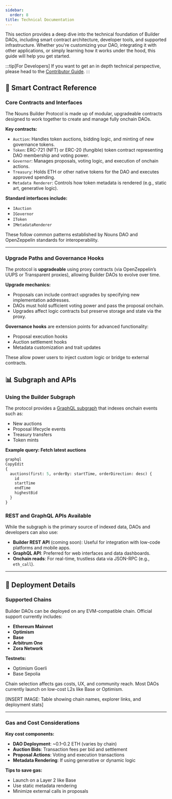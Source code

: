 ```yaml
---
sidebar:
  order: 8
title: Technical Documentation
---
```


This section provides a deep dive into the technical foundation of Builder DAOs, including smart contract architecture, developer tools, and supported infrastructure. Whether you're customizing your DAO, integrating it with other applications, or simply learning how it works under the hood, this guide will help you get started.

:::tip[For Developers]
If you want to get an in depth technical perspective, please head to the [Contributor Guide](/contributors/intro_contributors.mdx).
:::

## 🔗 Smart Contract Reference

### Core Contracts and Interfaces

The Nouns Builder Protocol is made up of modular, upgradeable contracts designed to work together to create and manage fully onchain DAOs.

**Key contracts:**

- `Auction`: Handles token auctions, bidding logic, and minting of new governance tokens.
- `Token`: ERC-721 (NFT) or ERC-20 (fungible) token contract representing DAO membership and voting power.
- `Governor`: Manages proposals, voting logic, and execution of onchain actions.
- `Treasury`: Holds ETH or other native tokens for the DAO and executes approved spending.
- `Metadata Renderer`: Controls how token metadata is rendered (e.g., static art, generative logic).

**Standard interfaces include:**

- `IAuction`
- `IGovernor`
- `IToken`
- `IMetadataRenderer`

These follow common patterns established by Nouns DAO and OpenZeppelin standards for interoperability.

---

### Upgrade Paths and Governance Hooks

The protocol is **upgradeable** using proxy contracts (via OpenZeppelin’s UUPS or Transparent proxies), allowing Builder DAOs to evolve over time.

**Upgrade mechanics:**

- Proposals can include contract upgrades by specifying new implementation addresses.
- DAOs must hold sufficient voting power and pass the proposal onchain.
- Upgrades affect logic contracts but preserve storage and state via the proxy.

**Governance hooks** are extension points for advanced functionality:

- Proposal execution hooks
- Auction settlement hooks
- Metadata customization and trait updates

These allow power users to inject custom logic or bridge to external contracts.


## 📊 Subgraph and APIs

### Using the Builder Subgraph

The protocol provides a [GraphQL subgraph](https://thegraph.com/) that indexes onchain events such as:

- New auctions
- Proposal lifecycle events
- Treasury transfers
- Token mints

**Example query: Fetch latest auctions**

```graphql
graphql
CopyEdit
{
  auctions(first: 5, orderBy: startTime, orderDirection: desc) {
    id
    startTime
    endTime
    highestBid
  }
}

```

### REST and GraphQL APIs Available

While the subgraph is the primary source of indexed data, DAOs and developers can also use:

- **Builder REST API** (coming soon): Useful for integration with low-code platforms and mobile apps.
- **GraphQL API**: Preferred for web interfaces and data dashboards.
- **Onchain reads**: For real-time, trustless data via JSON-RPC (e.g., `eth_call`).

---

## 🚀 Deployment Details

### Supported Chains

Builder DAOs can be deployed on any EVM-compatible chain. Official support currently includes:

- **Ethereum Mainnet**
- **Optimism**
- **Base**
- **Arbitrum One**
- **Zora Network**

**Testnets:**

- Optimism Goerli
- Base Sepolia

Chain selection affects gas costs, UX, and community reach. Most DAOs currently launch on low-cost L2s like Base or Optimism.

[INSERT IMAGE: Table showing chain names, explorer links, and deployment stats]

---

### Gas and Cost Considerations

**Key cost components:**

- **DAO Deployment**: ~0.1–0.2 ETH (varies by chain)
- **Auction Bids**: Transaction fees per bid and settlement
- **Proposal Actions**: Voting and execution transactions
- **Metadata Rendering**: If using generative or dynamic logic

**Tips to save gas:**

- Launch on a Layer 2 like Base
- Use static metadata rendering
- Minimize external calls in proposals



